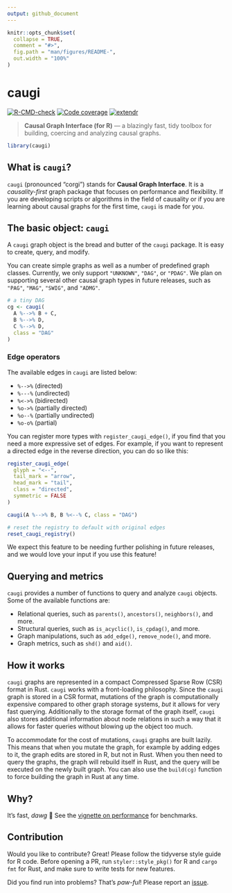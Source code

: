 ```yaml
---
output: github_document
---
```


<!-- README.md is generated from README.Rmd. Please edit that file -->

```r
knitr::opts_chunk$set(
  collapse = TRUE,
  comment = "#>",
  fig.path = "man/figures/README-",
  out.width = "100%"
)
```

# caugi

<!-- badges: start -->
[![R-CMD-check](https://github.com/frederikfabriciusbjerre/caugi/actions/workflows/R-CMD-check.yaml/badge.svg)](https://github.com/frederikfabriciusbjerre/caugi/actions/workflows/R-CMD-check.yaml)
[![Code coverage](https://codecov.io/gh/frederikfabriciusbjerre/caugi/graph/badge.svg)](https://app.codecov.io/gh/frederikfabriciusbjerre/caugi)
[![extendr](https://img.shields.io/badge/extendr-^0.8.1-276DC2)](https://extendr.github.io/extendr/extendr_api/)
<!-- badges: end -->

> **Causal Graph Interface (for R)** — a blazingly fast, tidy toolbox for building, coercing and analyzing causal graphs.

```r
library(caugi)
```

## What is `caugi`?

`caugi` (pronounced "corgi") stands for **Causal Graph Interface**. It is a _causality-first_ graph package that focuses on performance and flexibility. If you are developing scripts or algorithms in the field of causality or if you are learning about causal graphs for the first time, `caugi` is made for you. 

## The basic object: `caugi`

A `caugi` graph object is the bread and butter of the `caugi` package. It is easy to create, query, and modify. 

You can create simple graphs as well as a number of predefined graph classes. Currently, we only support `"UNKNOWN"`, `"DAG"`, or `"PDAG"`. We plan on supporting several other causal graph types in future releases, such as `"PAG"`, `"MAG"`, `"SWIG"`, and `"ADMG"`.

```r
# a tiny DAG
cg <- caugi(
  A %-->% B + C,
  B %-->% D,
  C %-->% D,
  class = "DAG"
)
```

### Edge operators

The available edges in `caugi` are listed below:

* `%-->%` (directed) 
* `%---%` (undirected)
* `%<->%` (bidirected)
* `%o->%` (partially directed)
* `%o--%` (partially undirected)
* `%o-o%` (partial)

You can register more types with `register_caugi_edge()`, if you find that you need a more expressive set of edges. For example, if you want to represent a directed edge in the reverse direction, you can do so like this:

```r
register_caugi_edge(
  glyph = "<--",
  tail_mark = "arrow",
  head_mark = "tail",
  class = "directed",
  symmetric = FALSE
)

caugi(A %-->% B, B %<--% C, class = "DAG")

# reset the registry to default with original edges
reset_caugi_registry()
```

We expect this feature to be needing further polishing in future releases, and we would love your input if you use this feature!

## Querying and metrics

`caugi` provides a number of functions to query and analyze `caugi` objects. Some of the available functions are:

* Relational queries, such as `parents()`, `ancestors()`, `neighbors()`, and more.
* Structural queries, such as `is_acyclic()`, `is_cpdag()`, and more.
* Graph manipulations, such as `add_edge()`, `remove_node()`, and more.
* Graph metrics, such as `shd()` and `aid()`. 

## How it works 

`caugi` graphs are represented in a compact Compressed Sparse Row (CSR) format in Rust. `caugi` works with a front-loading philosophy. Since the `caugi` graph is stored in a CSR format, mutations of the graph is computationally expensive compared to other graph storage systems, _but_ it allows for very fast querying. Additionally to the storage format of the graph itself, `caugi` also stores additional information about node relations in such a way that it allows for faster queries without blowing up the object too much.

To accommodate for the cost of mutations, `caugi` graphs are built lazily. This means that when you mutate the graph, for example by adding edges to it, the graph edits are stored in R, but not in Rust. When you then need to query the graphs, the graph will rebuild itself in Rust, and the query will be executed on the newly built graph. You can also use the `build(cg)` function to force building the graph in Rust at any time.

## Why?
It's fast, _dawg_ 🐶 See the [vignette on performance](https://frederikfabriciusbjerre.github.io/caugi/articles/performance.html) for benchmarks.

## Contribution
Would you like to contribute? Great! Please follow the tidyverse style guide for R code. Before opening a PR, run `styler::style_pkg()` for R and `cargo fmt` for Rust, and make sure to write tests for new features.


Did you find run into problems? That's _paw-ful_! 
Please report an [issue](https://github.com/frederikfabriciusbjerre/caugi/issues).

